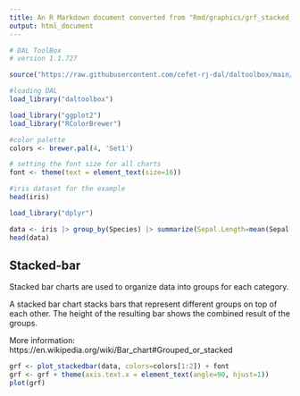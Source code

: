 ```yaml
---
title: An R Markdown document converted from "Rmd/graphics/grf_stacked_bar.ipynb"
output: html_document
---
```


```r
# DAL ToolBox
# version 1.1.727

source("https://raw.githubusercontent.com/cefet-rj-dal/daltoolbox/main/jupyter.R")

#loading DAL
load_library("daltoolbox") 
```

```r
load_library("ggplot2")
load_library("RColorBrewer")

#color palette
colors <- brewer.pal(4, 'Set1')

# setting the font size for all charts
font <- theme(text = element_text(size=16))
```

```r
#iris dataset for the example
head(iris)
```

```r
load_library("dplyr")

data <- iris |> group_by(Species) |> summarize(Sepal.Length=mean(Sepal.Length), Sepal.Width=mean(Sepal.Width))
head(data)
```

## Stacked-bar

Stacked bar charts are used to organize data into groups for each category.

A stacked bar chart stacks bars that represent different groups on top of each other. The height of the resulting bar shows the combined result of the groups. 

More information: https://en.wikipedia.org/wiki/Bar_chart#Grouped_or_stacked

```r
grf <- plot_stackedbar(data, colors=colors[1:2]) + font
grf <- grf + theme(axis.text.x = element_text(angle=90, hjust=1))
plot(grf)
```

